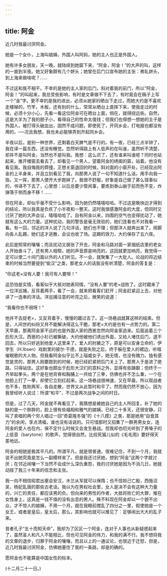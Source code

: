 ```yaml
---
---
---
```

title: 阿金
---



近几时我最讨厌阿金。

她是一个女仆，上海叫娘姨，外国人叫阿妈，她的主人也正是外国人。

她有许多女朋友，天一晚，就陆续到她窗下来，“阿金，阿金！”的大声的叫，这样的一直到半夜。她又好象颇有几个姘头；她曾在后门口宣布她的主张：弗轧姘头，到上海来做啥呢？……

不过这和我不相干。不幸的是她的主人家的后门，斜对着我的前门，所以“阿金，阿金！”的叫起来，我总受些影响，有时是文章做不下去了，有时竟会在稿子上写一个“金”字。更不幸的是我的进出，必须从她家的晒台下走过，而她大约是不喜欢走楼梯的，竹竿，木板，还有别的什么，常常从晒台上直摔下来，使我走过的时候，必须十分小心，先看一看这位阿金可在晒台上面，倘在，就得绕远些。自然，这是大半为了我的胆子小，看得自己的性命太值钱；但我们也得想一想她的主子是外国人，被打得头破血出，固然不成问题，即使死了，开同乡会，打电报也都没有用的，──况且我想，我也未必能够弄到开起同乡会。

半夜以后，是别一种世界，还剩着白天脾气是不行的。有一夜，已经三点半钟了，我在译一篇东西，还没有睡觉。忽然听得路上有人低声的在叫谁，虽然听不清楚，却并不是叫阿金，当然也不是叫我。我想：这么迟了，还有谁来叫谁呢？同时也站起来，推开楼窗去看去了，却看见一个男人，望着阿金的绣阁的窗，站着。他没有看见我。我自悔我的莽撞，正想关窗退回的时候，斜对面的小窗开处，已经现出阿金的上半身来，并且立刻看见了我，向那男人说了一句不知道什么话，用手向我一指，又一挥，那男人便开大步跑掉了。我很不舒服，好象是自己做了甚么错事似的，书译不下去了，心里想：以后总要少管闲事，要炼到泰山崩于前而色不变，炸弹落于侧而身不移！……

但在阿金，却似乎毫不受什么影响，因为她仍然嘻嘻哈哈。不过这是晚快边才得到的结论，所以我真是负疚了小半夜和一整天。这时我很感激阿金的大度，但同时又讨厌了她的大声会议，嘻嘻哈哈了。自有阿金以来，四围的空气也变得扰动了，她就有这么大的力量。这种扰动，我的警告是毫无效验的，她们连看也不对我看一看。有一回，邻近的洋人说了几句洋话，她们也不理；但那洋人就奔出来了，用脚向各人乱踢，她们这才逃散，会议也收了场。这踢的效力，大约保存了五六夜。

此后是照常的嚷嚷；而且扰动又廓张了开去，阿金和马路对面一家烟纸店里的老女人开始奋斗了，还有男人相帮。她的声音原是响亮的，这回就更加响亮，我觉得一定可以使二十间门面以外的人们听见。不一会，就聚集了一大批人。论战的将近结束的时候当然要提到“偷汉”之类，那老女人的话我没有听清楚，阿金的答复是：

“你这老×没有人要！我可有人要呀！”

这恐怕是实情，看客似乎大抵对她表同情，“没有人要”的老×战败了。这时踱来了一位洋巡捕，反背着两手，看了一会，就来把看客们赶开；阿金赶紧迎上去，对他讲了一连串的洋话。洋巡捕注意的听完之后，微笑的说道：

“我看你也不弱呀！”

他并不去捉老×，又反背着手，慢慢的踱过去了。这一场巷战就算这样的结束。但是，人间世的纠纷又并不能解决得这么干脆，那老×大约是也有一点势力的。第二天早晨，那离阿金家不远的也是外国人家的西崽忽然向阿金家逃来。后面追着三个彪形大汉。西崽的小衫已被撕破，大约他被他们诱出外面，又给人堵住后门，退不回去，所以只好逃到他爱人这里来了。爱人的肘腋之下，原是可以安身立命的，伊孛生（H.Ibsen）戏剧里的彼尔·干德，就是失败之后，终于躲在爱人的裙边，听唱催眠歌的大人物。但我看阿金似乎比不上瑙威女子，她无情，也没有魄力。独有感觉是灵的，那男人刚要跑到的时候，她已经赶紧把后门关上了。那男人于是进了绝路，只得站住。这好象也颇出于彪形大汉们的意料之外，显得有些踌蹰；但终于一齐举起拳头，两个是在他背脊和胸脯上一共给了三拳，仿佛也并不怎么重，一个在他脸上打了一拳，却使它立刻红起来。这一场巷战很神速，又在早晨，所以观战者也不多，胜败两军，各自走散，世界又从此暂时和平了。然而我仍然不放心，因为我曾经听人说过：所谓“和平”，不过是两次战争之间的时日。

但是，过了几天，阿金就不再看见了，我猜想是被她自己的主人所回复。补了她的缺的是一个胖胖的，脸上很有些福相和雅气的娘姨，已经二十多天，还很安静，只叫了卖唱的两个穷人唱过一回“奇葛隆冬强”的《十八摸》之类，那是她用“自食其力”的余闲，享点清福，谁也没有话说的。只可惜那时又招集了一群男男女女，连阿金的爱人也在内，保不定什么时候又会发生巷战。但我却也叨光听到了男嗓子的上低音（barytone）的歌声，觉得很自然，比绞死猫儿似的《毛毛雨》要好得天差地远。

阿金的相貌是极其平凡的。所谓平凡，就是很普通，很难记住，不到一个月，我就说不出她究竟是怎么一副模样来了。但是我还讨厌她，想到“阿金”这两个字就讨厌；在邻近闹嚷一下当然不会成什么深仇重怨，我的讨厌她是因为不消几日，她就动摇了我三十年来的信念和主张。

我一向不相信昭君出塞会安汉，木兰从军就可以保隋；也不信妲己亡殷，西施沼吴，杨妃乱唐的那些古老话。我以为在男权社会里，女人是决不会有这种大力量的，兴亡的责任，都应该男的负。但向来的男性的作者，大抵将败亡的大罪，推在女性身上，这真是一钱不值的没有出息的男人。殊不料现在阿金却以一个貌不出众，才不惊人的娘姨，不用一个月，就在我眼前搅乱了四分之一里，假使她是一个女王，或者是皇后，皇太后，那么，其影响也就可以推见了：足够闹出大大的乱子来。

昔者孔子“五十而知天命”，我却为了区区一个阿金，连对于人事也从新疑惑起来了，虽然圣人和凡人不能相比，但也可见阿金的伟力，和我的满不行。我不想将我的文章的退步，归罪于阿金的嚷嚷，而且以上的一通议论，也很近于迁怒，但是，近几时我最讨厌阿金，仿佛她塞住了我的一条路，却是的确的。

愿阿金也不能算是中国女性的标本。

(十二月二十一日。)